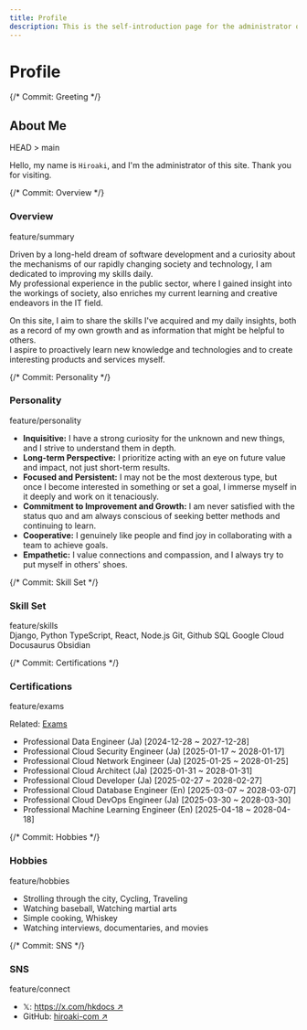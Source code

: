 ```yaml
---
title: Profile
description: This is the self-introduction page for the administrator of HkDocs.
---
```



# Profile

<div className="git-log-profile">

  {/* Commit: Greeting */}
  <div className="log-entry">
    <div className="graph"></div>
    <div className="message">
      <div className="commit-header">
        <h2 className="commit-title">About Me</h2>
        <span className="ref-tag head">HEAD > main</span>
      </div>
      <div className="commit-body">
        <p>Hello, my name is <code>Hiroaki</code>, and I'm the administrator of this site. Thank you for visiting.</p>
      </div>
    </div>
  </div>

  {/* Commit: Overview */}
  <div className="log-entry">
    <div className="graph"></div>
    <div className="message">
      <div className="commit-header">
        <h3 className="commit-title">Overview</h3>
        <span className="ref-tag branch">feature/summary</span>
      </div>
      <div className="commit-body">
        <p>
          Driven by a long-held dream of software development and a curiosity about the mechanisms of our rapidly changing society and technology, I am dedicated to improving my skills daily.<br />
          My professional experience in the public sector, where I gained insight into the workings of society, also enriches my current learning and creative endeavors in the IT field.
        </p>
        <p>
          On this site, I aim to share the skills I've acquired and my daily insights, both as a record of my own growth and as information that might be helpful to others.<br />
          I aspire to proactively learn new knowledge and technologies and to create interesting products and services myself.
        </p>
      </div>
    </div>
  </div>

  {/* Commit: Personality */}
  <div className="log-entry">
    <div className="graph"></div>
    <div className="message">
      <div className="commit-header">
        <h3 className="commit-title">Personality</h3>
        <span className="ref-tag branch">feature/personality</span>
      </div>
      <div className="commit-body">
        <ul className="log-list">
          <li><b>Inquisitive:</b> I have a strong curiosity for the unknown and new things, and I strive to understand them in depth.</li>
          <li><b>Long-term Perspective:</b> I prioritize acting with an eye on future value and impact, not just short-term results.</li>
          <li><b>Focused and Persistent:</b> I may not be the most dexterous type, but once I become interested in something or set a goal, I immerse myself in it deeply and work on it tenaciously.</li>
          <li><b>Commitment to Improvement and Growth:</b> I am never satisfied with the status quo and am always conscious of seeking better methods and continuing to learn.</li>
          <li><b>Cooperative:</b> I genuinely like people and find joy in collaborating with a team to achieve goals.</li>
          <li><b>Empathetic:</b> I value connections and compassion, and I always try to put myself in others' shoes.</li>
        </ul>
      </div>
    </div>
  </div>

  {/* Commit: Skill Set */}
  <div className="log-entry">
    <div className="graph"></div>
    <div className="message">
      <div className="commit-header">
        <h3 className="commit-title">Skill Set</h3>
        <span className="ref-tag branch">feature/skills</span>
      </div>
      <div className="commit-body">
        <div className="skill-tags-container">
          <span className="skill-tag">Django, Python</span>
          <span className="skill-tag">TypeScript, React, Node.js</span>
          <span className="skill-tag">Git, Github</span>
          <span className="skill-tag">SQL</span>
          <span className="skill-tag">Google Cloud</span>
          <span className="skill-tag">Docusaurus</span>
          <span className="skill-tag">Obsidian</span>
        </div>
      </div>
    </div>
  </div>

  {/* Commit: Certifications */}
  <div className="log-entry">
    <div className="graph"></div>
    <div className="message">
      <div className="commit-header">
        <h3 className="commit-title">Certifications</h3>
        <span className="ref-tag branch">feature/exams</span>
      </div>
      <div className="commit-body">
        <p style={{marginBottom: "12px"}}>Related: <a href="/docs/category/exams">Exams</a></p>
        <ul className="log-list">
          <li>Professional Data Engineer (Ja) <span className="commit-date">[2024-12-28 ~ 2027-12-28]</span></li>
          <li>Professional Cloud Security Engineer (Ja) <span className="commit-date">[2025-01-17 ~ 2028-01-17]</span></li>
          <li>Professional Cloud Network Engineer (Ja) <span className="commit-date">[2025-01-25 ~ 2028-01-25]</span></li>
          <li>Professional Cloud Architect (Ja) <span className="commit-date">[2025-01-31 ~ 2028-01-31]</span></li>
          <li>Professional Cloud Developer (Ja) <span className="commit-date">[2025-02-27 ~ 2028-02-27]</span></li>
          <li>Professional Cloud Database Engineer (En) <span className="commit-date">[2025-03-07 ~ 2028-03-07]</span></li>
          <li>Professional Cloud DevOps Engineer (Ja) <span className="commit-date">[2025-03-30 ~ 2028-03-30]</span></li>
          <li>Professional Machine Learning Engineer (En) <span className="commit-date">[2025-04-18 ~ 2028-04-18]</span></li>
        </ul>
      </div>
    </div>
  </div>

  {/* Commit: Hobbies */}
  <div className="log-entry">
    <div className="graph"></div>
    <div className="message">
      <div className="commit-header">
        <h3 className="commit-title">Hobbies</h3>
        <span className="ref-tag branch">feature/hobbies</span>
      </div>
      <div className="commit-body">
        <ul className="log-list">
            <li>Strolling through the city, Cycling, Traveling</li>
            <li>Watching baseball, Watching martial arts</li>
            <li>Simple cooking, Whiskey</li>
            <li>Watching interviews, documentaries, and movies</li>
        </ul>
      </div>
    </div>
  </div>

  {/* Commit: SNS */}
  <div className="log-entry">
    <div className="graph"></div>
    <div className="message">
      <div className="commit-header">
        <h3 className="commit-title">SNS</h3>
        <span className="ref-tag branch">feature/connect</span>
      </div>
      <div className="commit-body">
        <ul className="log-list">
          <li>𝕏: <a href="https://x.com/hkdocs" target="_blank" rel="noopener noreferrer">https://x.com/hkdocs ↗</a></li>
          <li>GitHub: <a href="https://github.com/hiroaki-com" target="_blank" rel="noopener noreferrer">hiroaki-com ↗</a></li>
        </ul>
      </div>
    </div>
  </div>

</div>

